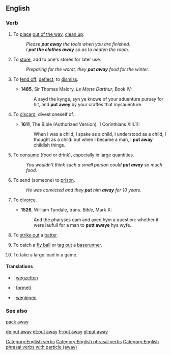 {{also|putaway}}
==English==

===Verb===
{{head|en|verb|head=[[put]] [[away]]}}

# {{transitive}} To [[place]] [[out of the way]], [[clean up]].
#: ''Please '''put away''' the tools when you are finished.''
#: ''I '''put the clothes away''' so as to neaten the room.''
# {{transitive}} To [[store]], add to one's stores for later use.
#: ''Preparing for the worst, they '''put away''' food for the winter.''
# {{obsolete|transitive}} To [[fend off]], [[deflect]]; to [[dismiss]].
#* '''1485''', Sir Thomas Malory, ''Le Morte Darthur'', Book IV:
#*: A sayd the kynge, syn ye knowe of your aduenture puruey for hit, and '''put awey''' by your craftes that mysauenture.
# {{transitive|now|_|formal|_|or|_|literary}} To [[discard]], divest oneself of.
#* '''1611''', The Bible (Authorized Version), 1 Corinthians XIII.11:
#*: When I was a child, I spake as a child, I understood as a child, I thought as a child: but when I became a man, I '''put away''' childish things.
# {{transitive|colloquial}} To [[consume]] (food or drink), especially in large quantities.
#: ''You wouldn't think such a small person could '''put away''' so much food.''
# {{transitive}} To send (someone) to [[prison]].
#: ''He was convicted and they '''put''' him '''away''' for 10 years.''
# {{archaic|transitive}} To [[divorce]].
#* '''1526''', William Tyndale, trans. ''Bible'', Mark X:
#*: And the pharyses cam and axed hym a question: whether it were laufull for a man to '''putt awaye''' hys wyfe.
# {{baseball}} To [[strike out]] a [[batter]].
# {{baseball}} To catch a [[fly ball]] or [[tag out]] a [[baserunner]].
# {{baseball}} To take a large lead in a game.

====Translations====
{{checktrans-top}}
* {{ttbc|nl}}: [[wegzetten]]
* {{ttbc|eo}}: [[formeti]]
* {{ttbc|de}}: [[weglegen]]
{{trans-mid}}
{{trans-bottom}}

===See also===
[[pack away]]

[[Category:English verbs]]
[[Category:English phrasal verbs]]
[[Category:English phrasal verbs with particle (away)]]

[[de:put away]]
[[et:put away]]
[[fr:put away]]
[[pl:put away]]